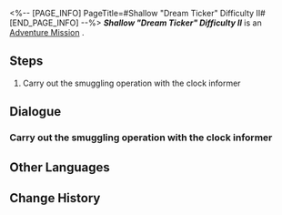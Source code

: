 <%-- [PAGE_INFO]
PageTitle=#Shallow "Dream Ticker" Difficulty II#
[END_PAGE_INFO] --%>
{{Stub|Dialogue.}}
{{Mission Infobox
|id            = 8020207
|title         = 
|image         = <!--Mission Shallow "Dream Ticker" Difficulty II.png-->
|type          = Adventure
|event_name    = 
|chapter       = 
|requirements  = 
|summary       = <!--official mission summary from Fate's Atlas-->
|characters    = Trailblazer
|startLocation = [[<!--starting world-->]] - [[<!--starting area-->]]
|world         = <!--starting world-->
|area          = <!--starting area-->
|prev          = 
|next          = 
|exp           = 
|credits       = 
|stellarJade   = 
|other         = 
}}
'''''Shallow "Dream Ticker" Difficulty II''''' is an [[Adventure Mission]]<!--in [world]-->.

==Steps==
# Carry out the smuggling operation with the clock informer

<!--
==Gameplay Notes==

--><!--
==Trial Character==

-->
==Dialogue==
{{Stub Dialogue}}
===Carry out the smuggling operation with the clock informer===
{{Mission Description|type=adventure|location=<!--to be added-->|Inmates from many areas have never tasted SoulGlad. Brother Hanu decides to use SoulGlad to assist these inmates, turning them into companions.}}
{{Dialogue Start}}
:{{tx}}
{{Dialogue End}}

==Other Languages==
{{Other Languages
|en   = Shallow "Dream Ticker" Difficulty II
|zhs  = 浅层「梦境迷钟」难度II
|zht  = 淺層「夢境迷鐘」難度II
|ja   = 表層夢境「夢境の迷い時計」難易度II
|ko   = 얕은 층 「꿈세계 시계」 난이도 II
|es   = Minutero onírico superficial, dificultad&nbsp;II
|fr   = Surface&nbsp;: «&nbsp;Horloge des rêves&nbsp;» difficulté&nbsp;II
|ru   = Верхний мир: Ходики Мира грёз II
|th   = "นาฬิกาในห้วงฝัน" ชั้นตื้น ระดับความยาก II
|vi   = "Đồng Hồ Mộng Mị" Tầng Cạn - Độ Khó II
|de   = Seicht „Traumuhr“ Schwierigkeitsgrad II
|id   = "Jam Dunia Mimpi" yang Dangkal: Tingkat Kesulitan II
|pt   = "Relógio Onírico" Raso Dificuldade II
}}

==Change History==
{{Change History|2.0}}
